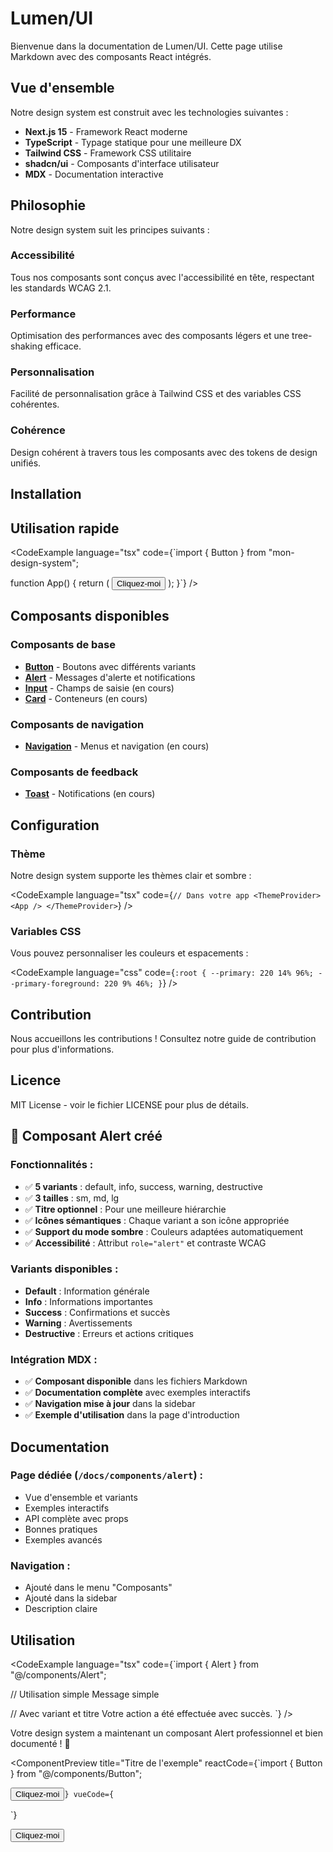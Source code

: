 # Lumen/UI

Bienvenue dans la documentation de Lumen/UI. Cette page utilise Markdown avec des composants React intégrés.

## Vue d'ensemble

Notre design system est construit avec les technologies suivantes :

- **Next.js 15** - Framework React moderne
- **TypeScript** - Typage statique pour une meilleure DX
- **Tailwind CSS** - Framework CSS utilitaire
- **shadcn/ui** - Composants d'interface utilisateur
- **MDX** - Documentation interactive

## Philosophie

Notre design system suit les principes suivants :

### Accessibilité
Tous nos composants sont conçus avec l'accessibilité en tête, respectant les standards WCAG 2.1.

### Performance
Optimisation des performances avec des composants légers et une tree-shaking efficace.

### Personnalisation
Facilité de personnalisation grâce à Tailwind CSS et des variables CSS cohérentes.

### Cohérence
Design cohérent à travers tous les composants avec des tokens de design unifiés.

## Installation

<CodeExample language="bash" code="npm install mon-design-system" />

## Utilisation rapide

<CodeExample 
  language="tsx" 
  code={`import { Button } from "mon-design-system";

function App() {
  return (
    <Button variant="primary">
      Cliquez-moi
    </Button>
  );
}`} 
/>

## Composants disponibles

### Composants de base
- **[Button](/docs/components/button)** - Boutons avec différents variants
- **[Alert](/docs/components/alert)** - Messages d'alerte et notifications
- **[Input](/docs/components/input)** - Champs de saisie (en cours)
- **[Card](/docs/components/card)** - Conteneurs (en cours)

### Composants de navigation
- **[Navigation](/docs/components/navigation)** - Menus et navigation (en cours)

### Composants de feedback
- **[Toast](/docs/components/toast)** - Notifications (en cours)

## Configuration

### Thème

Notre design system supporte les thèmes clair et sombre :

<CodeExample 
  language="tsx" 
  code={`// Dans votre app
<ThemeProvider>
  <App />
</ThemeProvider>`} 
/>

### Variables CSS

Vous pouvez personnaliser les couleurs et espacements :

<CodeExample 
  language="css" 
  code={`:root {
  --primary: 220 14% 96%;
  --primary-foreground: 220 9% 46%;
}`} 
/>

## Contribution

Nous accueillons les contributions ! Consultez notre guide de contribution pour plus d'informations.

## Licence

MIT License - voir le fichier LICENSE pour plus de détails.

## 🚨 Composant Alert créé

### **Fonctionnalités** :
- ✅ **5 variants** : default, info, success, warning, destructive
- ✅ **3 tailles** : sm, md, lg
- ✅ **Titre optionnel** : Pour une meilleure hiérarchie
- ✅ **Icônes sémantiques** : Chaque variant a son icône appropriée
- ✅ **Support du mode sombre** : Couleurs adaptées automatiquement
- ✅ **Accessibilité** : Attribut `role="alert"` et contraste WCAG

### **Variants disponibles** :
- **Default** : Information générale
- **Info** : Informations importantes
- **Success** : Confirmations et succès
- **Warning** : Avertissements
- **Destructive** : Erreurs et actions critiques

### **Intégration MDX** :
- ✅ **Composant disponible** dans les fichiers Markdown
- ✅ **Documentation complète** avec exemples interactifs
- ✅ **Navigation mise à jour** dans la sidebar
- ✅ **Exemple d'utilisation** dans la page d'introduction

## Documentation

### **Page dédiée** (`/docs/components/alert`) :
- Vue d'ensemble et variants
- Exemples interactifs
- API complète avec props
- Bonnes pratiques
- Exemples avancés

### **Navigation** :
- Ajouté dans le menu "Composants"
- Ajouté dans la sidebar
- Description claire

## Utilisation

<CodeExample 
  language="tsx" 
  code={`import { Alert } from "@/components/Alert";

// Utilisation simple
<Alert>Message simple</Alert>

// Avec variant et titre
<Alert variant="success" title="Opération réussie">
  Votre action a été effectuée avec succès.
</Alert>`} 
/>

Votre design system a maintenant un composant Alert professionnel et bien documenté ! 🎉 

<ComponentPreview
  title="Titre de l'exemple"
  reactCode={`import { Button } from "@/components/Button";

<Button variant="primary">Cliquez-moi</Button>`}
  vueCode={`<template>
  <Button variant="primary">Cliquez-moi</Button>
</template>

<script setup>
</script>`}
>
  <Button variant="primary">Cliquez-moi</Button>
</ComponentPreview> 